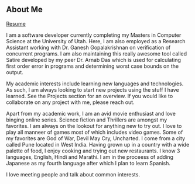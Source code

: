 ## About Me

<a href="https://linkedin.com/in/tanmaytirpankar">Resume</a>

I am a software developer currently completing my Masters in Computer Science at the University of Utah. 
Here, I am also employed as a Research Assistant  working with Dr. Ganesh Gopalakrishnan on verification of concurrent programs. 
I am also maintaining this really awesome tool called Satire developed by my peer Dr. Arnab Das which is used for calculating first order error in programs and determining worst case bounds on the output.

My academic interests include learning new languages and technologies. 
As such, I am always looking to start new projects using the stuff I have learned. 
See the Projects section for an overview.
If you would like to collaborate on any project with me, please reach out.

Apart from my academic work, I am an avid movie enthusiast and love binging online series. Science fiction and Thrillers are amongst my favorites. 
I am always on the lookout for anything new to try out. I love to play all manneer of games most of which includes video games. Some of my favorites are God of War, Devil May Cry, Uncharted.
I come from a city called Pune located in West India. Having grown up in a country with a wide palette of food, I enjoy cooking and trying out new restaurants.
I know 3 languages, English, Hindi and Marathi. I am in the proceess of adding Japanese as my fourth language after which I plan to learn Spanish.

I love meeting people and talk about common interests.